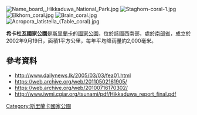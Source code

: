 [[Image:Name_board,_Hikkaduwa_National_Park.jpg|right]]
[[Image:Staghorn-coral-1.jpg|right]]
[[Image:Elkhorn_coral.jpg|right]]
[[Image:Brain_coral.jpg|right]]
[[Image:Acropora_latistella_(Table_coral).jpg|right]]

{{coords|6|08|42|N|80|05|33|E|display=title}}

'''希卡杜瓦國家公園'''是[[斯里蘭卡|斯里蘭卡]]的[[國家公園|國家公園]]，位於該國西南部，處於[[南部省_(斯里蘭卡)|南部省]]，成立於2002年9月19日，面積1平方公里，每年平均降雨量約2,000毫米。

==參考資料==
* http://www.dailynews.lk/2005/03/03/fea01.html {{Wayback|url=http://www.dailynews.lk/2005/03/03/fea01.html |date=20121010202117 }}
* https://web.archive.org/web/20110502161905/
* https://web.archive.org/web/20100716170302/
* http://www.iwmi.cgiar.org/tsunami/pdf/Hikkaduwa_report_final.pdf {{Wayback|url=http://www.iwmi.cgiar.org/tsunami/pdf/Hikkaduwa_report_final.pdf |date=20100716170302 }}

{{SriLanka-geo-stub}}
[[Category:斯里蘭卡國家公園|Category:斯里蘭卡國家公園]]